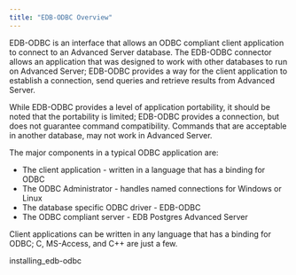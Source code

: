```yaml
---
title: "EDB-ODBC Overview"
---
```


EDB-ODBC is an interface that allows an ODBC compliant client application to connect to an Advanced Server database. The EDB-ODBC connector allows an application that was designed to work with other databases to run on Advanced Server; EDB-ODBC provides a way for the client application to establish a connection, send queries and retrieve results from Advanced Server.

While EDB-ODBC provides a level of application portability, it should be noted that the portability is limited; EDB-ODBC provides a connection, but does not guarantee command compatibility. Commands that are acceptable in another database, may not work in Advanced Server.

The major components in a typical ODBC application are:

-   The client application - written in a language that has a binding for ODBC
-   The ODBC Administrator - handles named connections for Windows or Linux
-   The database specific ODBC driver - EDB-ODBC
-   The ODBC compliant server - EDB Postgres Advanced Server

Client applications can be written in any language that has a binding for ODBC; C, MS-Access, and C++ are just a few.

<div class="toctree" data-maxdepth="3">

installing_edb-odbc

</div>
